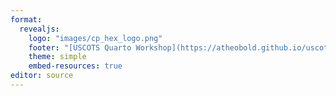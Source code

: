 ```yaml
---
format: 
  revealjs:
    logo: "images/cp_hex_logo.png"
    footer: "[USCOTS Quarto Workshop](https://atheobold.github.io/uscots-quarto/)"
    theme: simple
    embed-resources: true
editor: source
---
```


